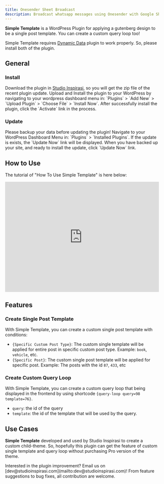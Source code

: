 ```yaml
---
title: Onesender Sheet Broadcast
description: Broadcast whatsapp messages using Onesender with Google Sheet Integration
---
```


**Simple Template** is a WordPress Plugin for applying a gutenberg design to be a single post template. You can create a custom query loop too!

Simple Template requires <a href="https://studioinspirasi.com/product/dynamic-data" target="_blank">Dynamic Data</a> plugin to work properly. So, please install both of the plugin. 

##  General

###  Install

<Stepper>
  <StepperItem title="Step 1: Download">
    Download the plugin in <a href="https://studioinspirasi.com/product/simple-template" target="_blank">Studio Inspirasi</a>, so you will get the zip file of the recent plugin update.
  </StepperItem>
  <StepperItem title="Step 2: Upload & Install">
    Upload and Install the plugin to your WordPress by navigating to your wordpress dashboard menu in: `Plugins` > `Add New` > `Upload Plugin` > `Choose File` > `Install Now`.
  </StepperItem>
  <StepperItem title="Step 3: Activate">
    After successfully install the plugin, click the `Activate` link in the process.
  </StepperItem>
</Stepper>

###  Update

<Note title="📣 Caution"> 
 Please backup your data before updating the plugin!
</Note>

<Stepper>
  <StepperItem title="Step 1: Check Update">
    Navigate to your WordPress Dashboard Menu in: `Plugins` > `Installed Plugins`. If the update is exists, the `Update Now` link will be displayed.
  </StepperItem>
  <StepperItem title="Step 2: Update Now">
    When you have backed up your site, and ready to install the update, click `Update Now` link.
  </StepperItem>
</Stepper>

##  How to Use

The tutorial of "How To Use Simple Template" is here below:

<iframe width="100%" height="360px" src="https://www.youtube.com/embed/NlIZSWz3FME?si=mMGtXPRmSf-ggFc4" title="YouTube video player" frameborder="0" allow="accelerometer; autoplay; clipboard-write; encrypted-media; gyroscope; picture-in-picture; web-share" referrerpolicy="strict-origin-when-cross-origin" allowfullscreen></iframe>

##  Features

### Create Single Post Template

With Simple Template, you can create a custom single post template with conditions:
- `{Specific Custom Post Type}`: The custom single template will be applied for entire post in specific custom post type. Example: `book`, `vehicle`, etc.
- `{Specific Post}`: The custom single post template will be applied for specific post. Example: The posts with the id `87`, `433`, etc

### Create Custom Query Loop 

With Simple Template, you can create a custom query loop that being displayed in the frontend by using shortcode `{query-loop query=98 template=76}`.
- `query`: the id of the query
- `template`: the id of the template that will be used by the query.

##  Use Cases

**Simple Template** developed and used by Studio Inspirasi to create a custom child-theme. So, hopefully this plugin can get the feature of custom single template and query loop without purchasing Pro version of the theme. 

<Note title="📂 Contribution"> 
 Interested in the plugin improvement? Email us on [dev@studioinspirasi.com](mailto:dev@studioinspirasi.com)! From feature suggestions to bug fixes, all contribution are welcome.
</Note>